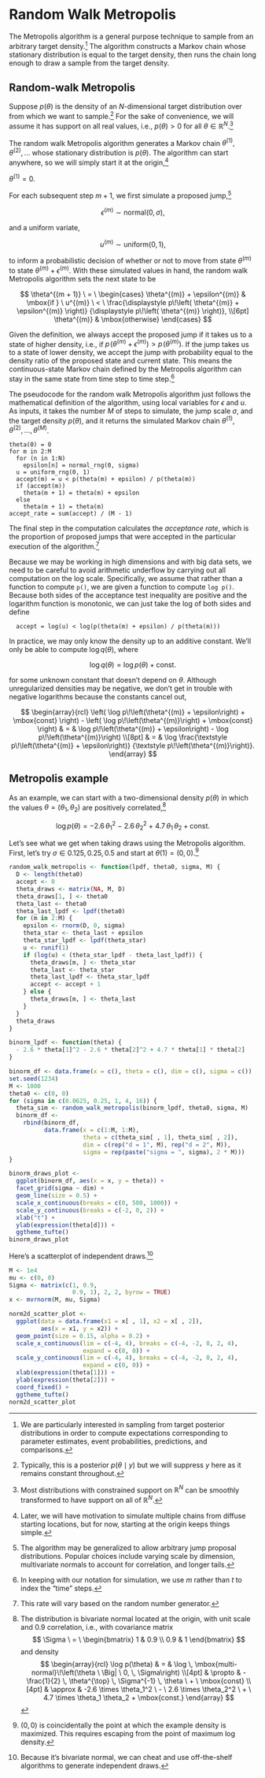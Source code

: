 # Random Walk Metropolis

The Metropolis algorithm is a general purpose technique to sample from
an arbitrary target density.^[We are particularly interested in
sampling from target posterior distributions in order to compute
expectations corresponding to parameter estimates, event
probabilities, predictions, and comparisons.]  The algorithm
constructs a Markov chain whose stationary distribution is equal to
the target density, then runs the chain long enough to draw a sample
from the target density.

## Random-walk Metropolis

Suppose $p(\theta)$ is the density of an $N$-dimensional target
distribution over from which we want to sample.^[Typically, this is a
posterior $p(\theta \mid y)$ but we will suppress $y$ here as it
remains constant throughout.]  For the sake of convenience, we will
assume it has support on all real values, i.e., $p(\theta) > 0$ for all
$\theta \in \mathbb{R}^N$.^[Most distributions with constrained
support on $\mathbb{R}^N$ can be smoothly transformed to have support
on all of $\mathbb{R}^N$.]

The random walk Metropolis algorithm generates a Markov chain
$\theta^{(1)}, \theta^{(2)}, \ldots$ whose stationary distribution is
$p(\theta).$ The algorithm can start anywhere, so we will simply start
it at the origin,^[Later, we will have motivation to simulate multiple
chains from diffuse starting locations, but for now, starting at the
origin keeps things simple.]

$\theta^{(1)} = 0.$

For each subsequent step $m + 1$, we first simulate a proposed
jump,^[The
algorithm may be generalized to allow arbitrary jump proposal
distributions.  Popular choices include varying scale by dimension,
multivariate normals to account for correlation, and longer tails.]

$$
\epsilon^{(m)} \sim \mbox{normal}(0, \sigma),
$$

and a uniform variate,

$$
u^{(m)} \sim \mbox{uniform}(0, 1),
$$

to inform a probabilistic decision of whether or not to move from
state $\theta^{(m)}$ to state $\theta^{(m)} + \epsilon^{(m)}$.  With
these simulated values in hand, the random walk Metropolis algorithm
sets the next state to be

$$
\theta^{(m + 1)}
\ = \
\begin{cases}
\theta^{(m)} + \epsilon^{(m)}
& \mbox{if } \
u^{(m)} \ < \
\frac{\displaystyle p\!\left( \theta^{(m)} + \epsilon^{(m)} \right)}
     {\displaystyle p\!\left( \theta^{(m)} \right)},
\\[6pt]
\theta^{(m)}
& \mbox{otherwise}
\end{cases}
$$

Given the definition, we always accept the proposed jump if it takes
us to a state of higher density, i.e., if $p\!\left( \theta^{(m)} +
\epsilon^{(m)} \right) > p\!\left( \theta^{(m)} \right).$ If the jump
takes us to a state of lower density, we accept the jump with
probability equal to the density ratio of the proposed state and
current state.  This means the continuous-state Markov chain defined
by the Metropolis algorithm can stay in the same state from time step
to time step.^[In keeping with our notation for simulation, we use $m$
rather than $t$ to index the "time" steps.]

The pseudocode for the random walk Metropolis algorithm just follows
the mathematical definition of the algorithm, using local variables
for $\epsilon$ and $u$.  As inputs, it takes the number $M$ of steps
to simulate, the jump scale $\sigma$, and the target density
$p(\theta)$, and it returns the simulated Markov chain $\theta^{(1)},
\theta^{(2)}, \ldots, \theta^{(M)}$.

```
theta(0) = 0
for m in 2:M
  for (n in 1:N)
    epsilon[n] = normal_rng(0, sigma)
  u = uniform_rng(0, 1)
  accept(m) = u < p(theta(m) + epsilon) / p(theta(m))
  if (accept(m))
    theta(m + 1) = theta(m) + epsilon
  else
    theta(m + 1) = theta(m)
accept_rate = sum(accept) / (M - 1)
```

The final step in the computation calculates the *acceptance rate*,
which is the proportion of proposed jumps that were accepted in the
particular execution of the algorithm.^[This rate will vary based on
the random number generator.]

Because we may be working in high dimensions and with big data sets,
we need to be careful to avoid arithmetic underflow by carrying out
all computation on the log scale.  Specifically, we assume that rather
than a function to compute `p()`, we are given a function to compute
`log p()`.  Because both sides of the acceptance test inequality are
positive and the logarithm function is monotonic, we can just take the
log of both sides and define

```
  accept = log(u) < log(p(theta(m) + epsilon) / p(theta(m)))
```

In practice, we may only know the density up to an additive
constant.  We'll only be able to compute $\log q(\theta)$, where

$$
\log q(\theta) = \log p(\theta) + \mbox{const}.
$$

for some unknown constant that doesn't depend on $\theta$.
Although unregularized densities may be negative, we don't get in
trouble with negative logarithms because the constants cancel out,

$$
\begin{array}{rcl}
\left( \log p\!\left(\theta^{(m)} + \epsilon\right) + \mbox{const} \right)
- \left( \log p\!\left(\theta^{(m)}\right) + \mbox{const} \right)
& = &
\log p\!\left(\theta^{(m)} + \epsilon\right) - \log p\!\left(\theta^{(m)}\right)
\\[8pt]
& = &
\log \frac{\textstyle p\!\left(\theta^{(m)} + \epsilon\right)}
          {\textstyle p\!\left(\theta^{(m)}\right)}.
\end{array}
$$

## Metropolis example

As an example, we can start with a two-dimensional density $p(\theta)$
in which the values $\theta = (\theta_1, \theta_2)$ are positively
correlated,^[The distribution is bivariate normal located at the
origin, with unit scale and 0.9 correlation, i.e., with covariance
matrix
$$
\Sigma
\ = \
\begin{bmatrix}
1 & 0.9
\\
0.9 & 1
\end{bmatrix}
$$
and density
$$
\begin{array}{rcl}
\log p(\theta)
& = &
\log \, \mbox{multi-normal}\!\left(\theta \ \Big| \ 0, \, \Sigma\right)
\\[4pt]
& \propto &
-\frac{1}{2} \, \theta^{\top} \, \Sigma^{-1} \, \theta
\ + \ \mbox{const}
\\[4pt]
& \approx & -2.6 \times \theta_1^2
\ - \ 2.6 \times \theta_2^2
\ + \ 4.7 \times \theta_1 \theta_2
+ \mbox{const.}
\end{array}
$$
]

$$
\log p(\theta)
= -2.6 \, \theta_1^2
\ - \ 2.6 \, \theta_2^2
\ + \ 4.7 \, \theta_1 \, \theta_2
+ \mbox{const.}
$$


Let's see what we get when taking draws using the Metropolis
algorithm.  First, let's try $\sigma \in 0.125, 0.25, 0.5$ and start at
$\theta(1) = (0, 0).$^[$(0, 0)$ is coincidentally the point at which
the example density is maximized.  This requires escaping from the
point of maximum log density.]

```r
random_walk_metropolis <- function(lpdf, theta0, sigma, M) {
  D <- length(theta0)
  accept <- 0
  theta_draws <- matrix(NA, M, D)
  theta_draws[1, ] <- theta0
  theta_last <- theta0
  theta_last_lpdf <- lpdf(theta0)
  for (m in 2:M) {
    epsilon <- rnorm(D, 0, sigma)
    theta_star <- theta_last + epsilon
    theta_star_lpdf <- lpdf(theta_star)
    u <- runif(1)
    if (log(u) < (theta_star_lpdf - theta_last_lpdf)) {
      theta_draws[m, ] <- theta_star
      theta_last <- theta_star
      theta_last_lpdf <- theta_star_lpdf
      accept <- accept + 1
    } else {
      theta_draws[m, ] <- theta_last
    }
  }
  theta_draws
}

binorm_lpdf <- function(theta) {
  - 2.6 * theta[1]^2 - 2.6 * theta[2]^2 + 4.7 * theta[1] * theta[2]
}

binorm_df <- data.frame(x = c(), theta = c(), dim = c(), sigma = c())
set.seed(1234)
M <- 1000
theta0 <- c(0, 0)
for (sigma in c(0.0625, 0.25, 1, 4, 16)) {
  theta_sim <- random_walk_metropolis(binorm_lpdf, theta0, sigma, M)
  binorm_df <-
    rbind(binorm_df,
          data.frame(x = c(1:M, 1:M),
                     theta = c(theta_sim[ , 1], theta_sim[ , 2]),
                     dim = c(rep("d = 1", M), rep("d = 2", M)),
                     sigma = rep(paste("sigma = ", sigma), 2 * M)))
}

binorm_draws_plot <-
  ggplot(binorm_df, aes(x = x, y = theta)) +
  facet_grid(sigma ~ dim) +
  geom_line(size = 0.5) +
  scale_x_continuous(breaks = c(0, 500, 1000)) +
  scale_y_continuous(breaks = c(-2, 0, 2)) +
  xlab("t") +
  ylab(expression(theta[d])) +
  ggtheme_tufte()
binorm_draws_plot
```

Here's a scatterplot of independent draws.^[Because it's bivariate
normal, we can cheat and use off-the-shelf algorithms to generate
independent draws.]

```r
M <- 1e4
mu <- c(0, 0)
Sigma <- matrix(c(1, 0.9,
                  0.9, 1), 2, 2, byrow = TRUE)
x <- mvrnorm(M, mu, Sigma)

norm2d_scatter_plot <-
  ggplot(data = data.frame(x1 = x[ , 1], x2 = x[ , 2]),
         aes(x = x1, y = x2)) +
  geom_point(size = 0.15, alpha = 0.2) +
  scale_x_continuous(lim = c(-4, 4), breaks = c(-4, -2, 0, 2, 4),
                     expand = c(0, 0)) +
  scale_y_continuous(lim = c(-4, 4), breaks = c(-4, -2, 0, 2, 4),
                     expand = c(0, 0)) +
  xlab(expression(theta[1])) +
  ylab(expression(theta[2])) +
  coord_fixed() +
  ggtheme_tufte()
norm2d_scatter_plot
```

